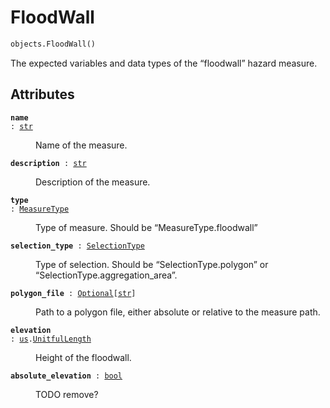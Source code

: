 # FloodWall { #flood_adapt.objects.FloodWall }

```python
objects.FloodWall()
```

The expected variables and data types of the "floodwall" hazard measure.

## Attributes {.doc-section .doc-section-attributes}

<code>[**name**]{.parameter-name} [:]{.parameter-annotation-sep} [[str](`str`)]{.parameter-annotation}</code>

:   Name of the measure.

<code>[**description**]{.parameter-name} [:]{.parameter-annotation-sep} [[str](`str`)]{.parameter-annotation}</code>

:   Description of the measure.

<code>[**type**]{.parameter-name} [:]{.parameter-annotation-sep} [[MeasureType](`flood_adapt.objects.measures.measures.MeasureType`)]{.parameter-annotation}</code>

:   Type of measure. Should be "MeasureType.floodwall"

<code>[**selection_type**]{.parameter-name} [:]{.parameter-annotation-sep} [[SelectionType](`flood_adapt.objects.measures.measures.SelectionType`)]{.parameter-annotation}</code>

:   Type of selection. Should be "SelectionType.polygon" or "SelectionType.aggregation_area".

<code>[**polygon_file**]{.parameter-name} [:]{.parameter-annotation-sep} [[Optional](`typing.Optional`)\[[str](`str`)\]]{.parameter-annotation}</code>

:   Path to a polygon file, either absolute or relative to the measure path.

<code>[**elevation**]{.parameter-name} [:]{.parameter-annotation-sep} [[us](`flood_adapt.objects.forcing.unit_system`).[UnitfulLength](`flood_adapt.objects.forcing.unit_system.UnitfulLength`)]{.parameter-annotation}</code>

:   Height of the floodwall.

<code>[**absolute_elevation**]{.parameter-name} [:]{.parameter-annotation-sep} [[bool](`bool`)]{.parameter-annotation}</code>

:   TODO remove?